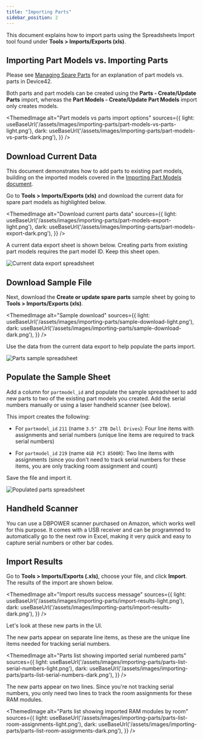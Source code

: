 ```yaml
---
title: "Importing Parts"
sidebar_position: 2
---
```



This document explains how to import parts using the Spreadsheets Import tool found under **Tools > Imports/Exports (xls)**.

## Importing Part Models vs. Importing Parts

Please see [Managing Spare Parts](infrastructure-management/parts-and-parts-slots/part-model-templates.mdx) for an explanation of part models vs. parts in Device42.

Both parts and part models can be created using the **Parts - Create/Update Parts** import, whereas the **Part Models - Create/Update Part Models** import only creates models.

<ThemedImage
  alt="Part models vs parts import options"
  sources={{
    light: useBaseUrl('/assets/images/importing-parts/part-models-vs-parts-light.png'),
    dark: useBaseUrl('/assets/images/importing-parts/part-models-vs-parts-dark.png'),
  }}
/>

## Download Current Data

This document demonstrates how to add parts to existing part models, building on the imported models covered in the [Importing Part Models document](infrastructure-management/parts-and-parts-slots/importing-part-models.mdx).

Go to **Tools > Imports/Exports (xls)** and download the current data for spare part models as highlighted below.

<ThemedImage
  alt="Download current parts data"
  sources={{
    light: useBaseUrl('/assets/images/importing-parts/part-models-export-light.png'),
    dark: useBaseUrl('/assets/images/importing-parts/part-models-export-dark.png'),
  }}
/>

A current data export sheet is shown below. Creating parts from existing part models requires the part model ID. Keep this sheet open.

![Current data export spreadsheet](/assets/images/importing-parts/current-part-model-data-3.png)

## Download Sample File

Next, download the **Create or update spare parts** sample sheet by going to **Tools > Imports/Exports (xls)**.

<ThemedImage
  alt="Sample download"
  sources={{
    light: useBaseUrl('/assets/images/importing-parts/sample-download-light.png'),
    dark: useBaseUrl('/assets/images/importing-parts/sample-download-dark.png'),
  }}
/>

Use the data from the current data export to help populate the parts import.

![Parts sample spreadsheet](/assets/images/importing-parts/parts-sample-spreadsheet.png)

## Populate the Sample Sheet

Add a column for `partmodel_id` and populate the sample spreadsheet to add new parts to two of the existing part models you created. Add the serial numbers manually or using a laser handheld scanner (see below).

This import creates the following:

- For `partmodel_id` `211` (name `3.5" 2TB Dell Drives`): Four line items with assignments and serial numbers (unique line items are required to track serial numbers)

- For `partmodel_id` `219` (name `4GB PC3 8500R`): Two line items with assignments (since you don't need to track serial numbers for these items, you are only tracking room assignment and count)

Save the file and import it.

![Populated parts spreadsheet](/assets/images/importing-parts/populated-parts-spreadsheet.png)

## Handheld Scanner

You can use a DBPOWER scanner purchased on Amazon, which works well for this purpose. It comes with a USB receiver and can be programmed to automatically go to the next row in Excel, making it very quick and easy to capture serial numbers or other bar codes.

## Import Results

Go to **Tools > Imports/Exports (.xls)**, choose your file, and click **Import**. The results of the import are shown below.

<ThemedImage
  alt="Import results success message"
  sources={{
    light: useBaseUrl('/assets/images/importing-parts/import-results-light.png'),
    dark: useBaseUrl('/assets/images/importing-parts/import-results-dark.png'),
  }}
/>

Let's look at these new parts in the UI.

The new parts appear on separate line items, as these are the unique line items needed for tracking serial numbers.

<ThemedImage
  alt="Parts list showing imported serial numbered parts"
  sources={{
    light: useBaseUrl('/assets/images/importing-parts/parts-list-serial-numbers-light.png'),
    dark: useBaseUrl('/assets/images/importing-parts/parts-list-serial-numbers-dark.png'),
  }}
/>

The new parts appear on two lines. Since you're not tracking serial numbers, you only need two lines to track the room assignments for these RAM modules.

<ThemedImage
  alt="Parts list showing imported RAM modules by room"
  sources={{
    light: useBaseUrl('/assets/images/importing-parts/parts-list-room-assignments-light.png'),
    dark: useBaseUrl('/assets/images/importing-parts/parts-list-room-assignments-dark.png'),
  }}
/>
